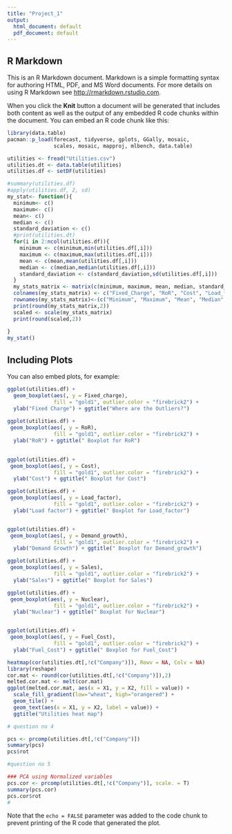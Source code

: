 ```yaml
---
title: "Project_1"
output:
  html_document: default
  pdf_document: default
---
```




## R Markdown

This is an R Markdown document. Markdown is a simple formatting syntax for authoring HTML, PDF, and MS Word documents. For more details on using R Markdown see <http://rmarkdown.rstudio.com>.

When you click the **Knit** button a document will be generated that includes both content as well as the output of any embedded R code chunks within the document. You can embed an R code chunk like this:

```r
library(data.table)
pacman::p_load(forecast, tidyverse, gplots, GGally, mosaic,
               scales, mosaic, mapproj, mlbench, data.table)
```


```r
utilities <- fread("Utilities.csv")
utilities.dt <- data.table(utilities)
utilities.df <- setDF(utilities)

#summary(utilities.df)
#apply(utilities.df, 2, sd)
my_stat<- function(){
  minimum<- c()
  maximum<- c()
  mean<- c()
  median <- c()
  standard_daviation <- c()
  #print(utilities.dt)
  for(i in 2:ncol(utilities.df)){
    minimum <- c(minimum,min(utilities.df[,i]))
    maximum <- c(maximum,max(utilities.df[,i]))
    mean <- c(mean,mean(utilities.df[,i]))
    median <- c(median,median(utilities.df[,i]))
    standard_daviation <- c(standard_daviation,sd(utilities.df[,i]))
  }
  my_stats_matrix <- matrix(c(minimum, maximum, mean, median, standard_daviation), nrow = 5, ncol = 8, byrow = TRUE)
  colnames(my_stats_matrix) <- c("Fixed_Charge", "RoR", "Cost", "Load_factor", "Demand_growth", "Sales", "Nuclear", "Fuel_Cost")
  rownames(my_stats_matrix)<-(c("Minimum", "Maximum", "Mean", "Median", "Std. Dav."))
  print(round(my_stats_matrix,2))
  scaled <- scale(my_stats_matrix)
  print(round(scaled,2))
  
}
my_stat()
```

## Including Plots

You can also embed plots, for example:

```r
ggplot(utilities.df) +
  geom_boxplot(aes(, y = Fixed_charge), 
               fill = "gold1", outlier.color = "firebrick2") + 
  ylab("Fixed Charge") + ggtitle("Where are the Outliers?") 
 
ggplot(utilities.df) +
 geom_boxplot(aes(, y = RoR), 
               fill = "gold1", outlier.color = "firebrick2") + 
  ylab("RoR") + ggtitle(" Boxplot for RoR") 

 
ggplot(utilities.df) +
 geom_boxplot(aes(, y = Cost), 
               fill = "gold1", outlier.color = "firebrick2") + 
  ylab("Cost") + ggtitle(" Boxplot for Cost") 

ggplot(utilities.df) +
 geom_boxplot(aes(, y = Load_factor), 
               fill = "gold1", outlier.color = "firebrick2") + 
  ylab("Load factor") + ggtitle(" Boxplot for Load_factor") 


ggplot(utilities.df) +
 geom_boxplot(aes(, y = Demand_growth), 
               fill = "gold1", outlier.color = "firebrick2") + 
  ylab("Demand Growth") + ggtitle(" Boxplot for Demand_growth")

ggplot(utilities.df) +
 geom_boxplot(aes(, y = Sales), 
               fill = "gold1", outlier.color = "firebrick2") + 
  ylab("Sales") + ggtitle(" Boxplot for Sales")

ggplot(utilities.df) +
 geom_boxplot(aes(, y = Nuclear), 
               fill = "gold1", outlier.color = "firebrick2") + 
  ylab("Nuclear") + ggtitle(" Boxplot for Nuclear")


ggplot(utilities.df) +
 geom_boxplot(aes(, y = Fuel_Cost), 
               fill = "gold1", outlier.color = "firebrick2") + 
  ylab("Fuel_Cost") + ggtitle(" Boxplot for Fuel_Cost")
```
```r
heatmap(cor(utilities.dt[,!c("Company")]), Rowv = NA, Colv = NA)
library(reshape)
cor.mat <- round(cor(utilities.dt[,!c("Company")]),2)
melted.cor.mat <- melt(cor.mat)
ggplot(melted.cor.mat, aes(x = X1, y = X2, fill = value)) + 
  scale_fill_gradient(low="wheat", high="orangered") +
  geom_tile() + 
  geom_text(aes(x = X1, y = X2, label = value)) +
  ggtitle("Utilities heat map")
```
```r
# question no 4

pcs <- prcomp(utilities.dt[,!c("Company")]) 
summary(pcs) 
pcs$rot

#question no 5
```
``` r
### PCA using Normalized variables
pcs.cor <- prcomp(utilities.dt[,!c("Company")], scale. = T)
summary(pcs.cor)
pcs.cor$rot
# 
```
Note that the `echo = FALSE` parameter was added to the code chunk to prevent printing of the R code that generated the plot.
